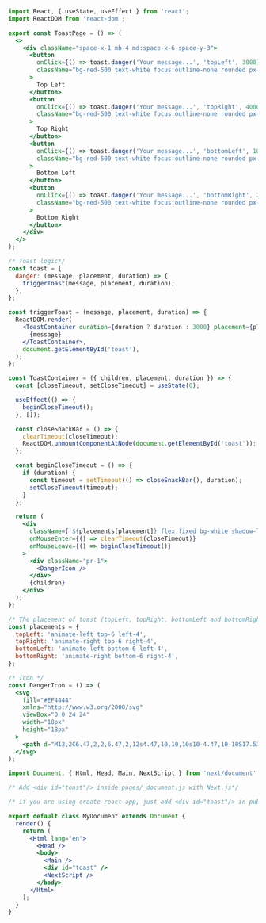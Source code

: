 ```jsx
import React, { useState, useEffect } from 'react';
import ReactDOM from 'react-dom';

export const ToastPage = () => (
  <>
    <div className="space-x-1 mb-4 md:space-x-6 space-y-3">
      <button
        onClick={() => toast.danger('Your message...', 'topLeft', 3000)}
        className="bg-red-500 text-white focus:outline-none rounded px-6 py-2 font-medium"
      >
        Top Left
      </button>
      <button
        onClick={() => toast.danger('Your message...', 'topRight', 4000)}
        className="bg-red-500 text-white focus:outline-none rounded px-6 py-2 font-medium"
      >
        Top Right
      </button>
      <button
        onClick={() => toast.danger('Your message...', 'bottomLeft', 1000)}
        className="bg-red-500 text-white focus:outline-none rounded px-6 py-2 font-medium"
      >
        Bottom Left
      </button>
      <button
        onClick={() => toast.danger('Your message...', 'bottomRight', 2000)}
        className="bg-red-500 text-white focus:outline-none rounded px-6 py-2 font-medium"
      >
        Bottom Right
      </button>
    </div>
  </>
);

/* Toast logic*/
const toast = {
  danger: (message, placement, duration) => {
    triggerToast(message, placement, duration);
  },
};

const triggerToast = (message, placement, duration) => {
  ReactDOM.render(
    <ToastContainer duration={duration ? duration : 3000} placement={placement}>
      {message}
    </ToastContainer>,
    document.getElementById('toast'),
  );
};

const ToastContainer = ({ children, placement, duration }) => {
  const [closeTimeout, setCloseTimeout] = useState(0);

  useEffect(() => {
    beginCloseTimeout();
  }, []);

  const closeSnackBar = () => {
    clearTimeout(closeTimeout);
    ReactDOM.unmountComponentAtNode(document.getElementById('toast'));
  };

  const beginCloseTimeout = () => {
    if (duration) {
      const timeout = setTimeout(() => closeSnackBar(), duration);
      setCloseTimeout(timeout);
    }
  };

  return (
    <div
      className={`${placements[placement]} flex fixed bg-white shadow-lg rounded text-sm py-3 z-10 px-4 border-l-4 border-red-500`}
      onMouseEnter={() => clearTimeout(closeTimeout)}
      onMouseLeave={() => beginCloseTimeout()}
    >
      <div className="pr-1">
        <DangerIcon />
      </div>
      {children}
    </div>
  );
};

/* The placement of toast (topLeft, topRight, bottomLeft and bottomRight)*/
const placements = {
  topLeft: 'animate-left top-6 left-4',
  topRight: 'animate-right top-6 right-4',
  bottomLeft: 'animate-left bottom-6 left-4',
  bottomRight: 'animate-right bottom-6 right-4',
};

/* Icon */
const DangerIcon = () => (
  <svg
    fill="#EF4444"
    xmlns="http://www.w3.org/2000/svg"
    viewBox="0 0 24 24"
    width="18px"
    height="18px"
  >
    <path d="M12,2C6.47,2,2,6.47,2,12s4.47,10,10,10s10-4.47,10-10S17.53,2,12,2z M17,15.59L15.59,17L12,13.41L8.41,17L7,15.59L10.59,12L7,8.41L8.41,7L12,10.59L15.59,7L17,8.41L13.41,12L17,15.59z" />
  </svg>
);

import Document, { Html, Head, Main, NextScript } from 'next/document';

/* Add <div id="toast"/> inside pages/_document.js with Next.js*/

/* if you are using create-react-app, just add <div id="toast"/> in public/index.html*/

export default class MyDocument extends Document {
  render() {
    return (
      <Html lang="en">
        <Head />
        <body>
          <Main />
          <div id="toast" />
          <NextScript />
        </body>
      </Html>
    );
  }
}
```
